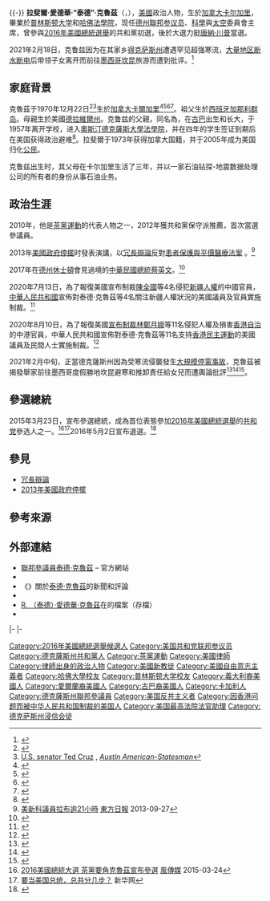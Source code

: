 {{expand|time=2015-03-26T06:32:51+00:00}}{{-}}
{{noteTA
|G1=USState
|G2=美國總統
|1=zh-tw:克魯茲;zh-hk:告魯士;zh-hans:克鲁兹;
|2=zh-cn:特德;zh-hant:泰德;
}}
{{Infobox officeholder
|name= 泰德·克魯茲
|native_name  = Ted Cruz
|image        = Ted Cruz senatorial portrait.jpg
|jr/sr        = 聯邦參議員
|state        = [[德克薩斯州|德克薩斯州]]
|alongside    = [[約翰·康寧|約翰·康寧]]
|term_start   = 2013年1月3日
|term_end     = 
|predecessor  = [[凱·貝利·哈奇森|凱·貝利·哈奇森]]
|successor    = 
|office1      = {{le|德克薩斯州民事檢察總長|Solicitor General of Texas}}
|governor1    = [[里克·佩里|里克·佩里]]
|term_start1  = 2003年1月9日
|term_end1    = 2008年5月12日
|predecessor1 = 朱莉·帕斯利
|successor1   = {{le|何俊宇|James C. Ho}}
|birth_name   = 拉斐爾·愛德華·克魯茲<br>Rafael Edward Cruz
|birth_date   = {{birth date and age|1970|12|22}}
|birth_place  = {{CAN}}[[亞伯達省|亞伯達省]][[卡加利|卡加利]]
|death_date   = 
|death_place  = 
|relatives = {{le|拉斐爾·克魯茲|Rafael Cruz}} (父親)
|spouse       = {{marriage|{{le|海蒂·克魯茲|Heidi Cruz|海蒂·尼爾森}}（Heidi Nelson）|2001}}
|children     = 2
|party        = [[共和黨_(美國)|共和黨]]
|alma_mater   = [[普林斯頓大學|普林斯頓大學]] <small>（[[文學士|A.B.]], 1992年）</small><br/>[[哈佛法學院|哈佛法學院]] <small>（[[法律博士|J.D.]], 1995年）</small>
|religion     = [[美南浸信會|美南浸信會]]<ref name="DMNCruzCuban">{{cite news|date=December 20, 2012|title=Editorial: Texan of the Year finalist Ted Cruz|url=http://www.dallasnews.com/opinion/editorials/20121220-editorial-texan-of-the-year-finalist-ted-cruz.ece|newspaper=[[The_Dallas_Morning_News|The Dallas Morning News]]|location=[[Dallas,_Texas|Dallas, Texas]]|publisher=[[A._H._Belo|A. H. Belo]]|accessdate=April 15, 2014|archive-date=2016-08-15|archive-url=https://web.archive.org/web/20160815131635/http://www.dallasnews.com/opinion/editorials/20121220-editorial-texan-of-the-year-finalist-ted-cruz.ece|dead-url=no}}</ref>
| signature           = Tedcruzsig.svg
| website             = {{URL|cruz.senate.gov|克魯茲参议员的官方页面}}
}}
'''拉斐爾·愛德華·“泰德”·克魯茲'''（{{lang-en|'''Rafael Edward "Ted" Cruz'''}}，{{bd|1970年|12月22日}}），[[美國|美國]]政治人物，生於[[加拿大|加拿大]][[卡尔加里|卡尔加里]]，畢業於[[普林斯顿大学|普林斯顿大学]]和[[哈佛法學院|哈佛法學院]]，现任[[德克萨斯州|德州]][[聯邦参议员|聯邦参议员]]、[[科學|科學]]與[[太空|太空]]委員會主席，曾參與[[2016年美國總統選舉|2016年美國總統選舉]]的共和黨初選，後於大選力挺[[唐納·川普|唐納·川普]]當選。

2021年2月18日，克鲁兹因为在其家乡[[德克萨斯州|得克萨斯州]]遭遇罕见超强寒流，[[2021年德克薩斯州大停電|大量地区断水断电]]后带领子女离开而前往[[坎昆|墨西哥坎昆]]旅游而遭到批评。<ref>{{Cite web|title=Cruz takes hits at home for leaving during crisis|url=https://thehill.com/homenews/senate/539467-cruz-takes-hits-at-home-for-leaving-during-crisis|accessdate=2021-02-18|date=2021-02-18|last=Zilbermints|first=Regina|work=TheHill|language=en|archive-date=2021-03-01|archive-url=https://web.archive.org/web/20210301083759/https://thehill.com/homenews/senate/539467-cruz-takes-hits-at-home-for-leaving-during-crisis|dead-url=no}}</ref>

==家庭背景==
克魯茲于1970年12月22日<ref name="CongressionalBio">{{cite web|url=http://bioguide.congress.gov/scripts/biodisplay.pl?index=C001098|title=CRUZ, Rafael Edward (Ted) – Biographical Information|publisher=Bioguide.congress.gov|access-date=2013-04-27|archive-date=2013-07-13|archive-url=https://web.archive.org/web/20130713133007/http://bioguide.congress.gov/scripts/biodisplay.pl?index=C001098|dead-url=no}}</ref><ref name="AustinAmStCruz">[http://www.statesman.com/s/news/politics/ted-cruz/ U.S. senator Ted Cruz] {{Wayback|url=http://www.statesman.com/s/news/politics/ted-cruz/ |date=20160405084103 }}, ''[[Austin_American-Statesman|Austin American-Statesman]]''</ref>生於[[加拿大|加拿大]][[卡爾加里|卡爾加里]]{{tsl|en|Foothills Medical Centre|山麓医疗中心}}<ref name="Texplainer08132012">{{cite news|title=Texplainer: Could Canadian-Born Ted Cruz Be President?|first=John Wayne|last=Ferguson|url=http://www.texastribune.org/2012/08/13/texplainer-could-canadian-born-ted-cruz-be-preside/|newspaper=[[Texas_Tribune|Texas Tribune]]|quote=Bottom line: Despite being born in Canada, Cruz is a U.S. citizen because his mother was a U.S. citizen, according to constitutional experts.|date=2012-08-13|access-date=2013-08-17|archive-date=2021-02-21|archive-url=https://web.archive.org/web/20210221104547/https://www.texastribune.org/2012/08/13/texplainer-could-canadian-born-ted-cruz-be-preside/|dead-url=no}}</ref><ref name="Time4Truth">{{cite book |title=A Time For Truth: Reigniting the Promise of America |url=https://archive.org/details/timefortruthreig0000cruz |publisher=Broadside Books |author=Cruz, Ted |year=2015 |location=New York, NY |isbn=978-0-06-236561-3}}</ref><ref name="CostaNatlRev08282013">{{cite news|title=The Rise of Rafael Cruz|author=Costa, Robert|url=http://www.nationalreview.com/article/356934/rise-rafael-cruz-robert-costa|newspaper=[[國家評論|National Review]]|date=August 28, 2013|quote=Born in Matanzas, Cuba, he grew up in the Cuba middle class in the 1950s, as the son of an RCA salesman and an elementary-school teacher. As a teenager, he grew to detest the regime of [[富尔亨西奥·巴蒂斯塔|Fulgencio Batista]]. He and some of his schoolmates frequently clashed with Batista's officials. Eventually, he linked up with Castro's guerrilla groups and supported their attempts to overthrow Batista. It's a decision he still regrets. His move toward Castro, he explains, was mostly due to his anger with Batista's government, which at one point imprisoned him and tortured him for his work with the revolutionaries. He says he never shared Castro's Communism, but at the time, it was the best way to fight Batista's oppression. By age 18, in 1957, he knew he needed to get out, and a friend essentially bribed an official to secure him an exit permit.|access-date=2013-08-28|archive-date=2013-10-17|archive-url=https://web.archive.org/web/20131017205036/http://www.nationalreview.com/article/356934/rise-rafael-cruz-robert-costa|dead-url=no}}</ref><ref name="GilmanDallasNews08182013">{{cite news|title=Canada-born Ted Cruz became a citizen of that country as well as U.S.|author=Gillman, Todd J.|url=http://www.dallasnews.com/news/politics/headlines/20130818-born-in-canada-ted-cruz-became-a-citizen-of-that-country-as-well-as-u.s..ece|newspaper=[[The_Dallas_Morning_News|The Dallas Morning News]]|date=2013-08-18|access-date=2013-08-19|archive-date=2013-08-19|archive-url=https://web.archive.org/web/20130819145057/http://www.dallasnews.com/news/politics/headlines/20130818-born-in-canada-ted-cruz-became-a-citizen-of-that-country-as-well-as-u.s..ece|dead-url=no}}</ref>。祖父生於[[西班牙|西班牙]][[加那利群岛|加那利群岛]]。母親生於美國[[德拉維爾州|德拉維爾州]]。克鲁兹的父親，同名為{{le|拉斐爾·克魯茲|Rafael Cruz}}，在[[古巴|古巴]]出生和长大，于1957年离开学校，进入[[奧斯汀|奧斯汀]][[德克薩斯大學法學院|德克薩斯大學法學院]]，并在四年的学生签证到期后在美国获得政治避难<ref>{{Cite web|url=https://abcnews.go.com/International/donald-trump-ted-cruz-us-political-figures-react/story?id=43790782|website=[[ABC新聞|ABC News]]|title=Donald Trump, US Political Figures React to Fidel Castro's Death|first1=Michael|last1=Edison Hayden|first2=Alexander|last2=Mallin|first3=Paul|last3=Blake|date=November 26, 2016|access-date=2021-03-20|archive-date=2021-02-27|archive-url=https://web.archive.org/web/20210227170822/https://abcnews.go.com/International/donald-trump-ted-cruz-us-political-figures-react/story?id=43790782|dead-url=no}}</ref>。拉斐爾于1973年获得加拿大国籍，并于2005年成为美国归化[[美國公民|公民]]。

克鲁兹出生时，其父母在卡尔加里生活了三年，并以一家石油钻探-地震数据处理公司的所有者的身份从事石油业务。

== 政治生涯 ==
2010年，他是[[茶黨運動|茶黨運動]]的代表人物之一，2012年獲共和黨保守派推薦，首次當選參議員。

2013年[[美國政府停擺|美國政府停擺]]时發表演講，以[[冗長辯論|冗長辯論]]反對[[患者保護與平價醫療法案|患者保護與平價醫療法案]] 。<ref>[http://orientaldaily.on.cc/cnt/china_world/20130927/00180_004.html 美新科議員拉布逾21小時] {{Wayback|url=http://orientaldaily.on.cc/cnt/china_world/20130927/00180_004.html |date=20160305074400 }} [[東方日報|東方日報]] 2013-09-27</ref>

2017年在[[德克薩斯州|德州]][[休士頓|休士頓]]會見過境的[[中華民國總統|中華民國總統]][[蔡英文|蔡英文]]。<ref>{{Cite web |url=https://www.theguardian.com/us-news/2017/jan/08/ted-cruz-meets-taiwan-president-china-trump |title=存档副本 |accessdate=2017-01-09 |archive-date=2017-01-09 |archive-url=https://web.archive.org/web/20170109012951/https://www.theguardian.com/us-news/2017/jan/08/ted-cruz-meets-taiwan-president-china-trump |dead-url=no }}</ref>

2020年7月13日，為了報復美國宣布制裁[[陳全國|陳全國]]等4名侵犯[[新疆|新疆]][[人權|人權]]的中國官員，[[中華人民共和國|中華人民共和國]]宣佈對泰德·克魯茲等4名關注新疆人權狀況的美國議員及官員實施制裁。<ref>{{Cite news|url=https://inews.hket.com/article/2695023/【中美角力】幽默回應中國制裁%E3%80%80克魯茲：真掃興！原本打算到北京渡假|title=【中美角力】幽默回應中國制裁　克魯茲：真掃興！原本打算到北京渡假|author=國際組|date=2020-07-14|work=iMoney 智富|publisher=香港經濟日報|accessdate=2020-08-31|language=|format=|archive-date=2021-04-13|archive-url=https://web.archive.org/web/20210413085216/https://inews.hket.com/article/2695023/%E3%80%90%E4%B8%AD%E7%BE%8E%E8%A7%92%E5%8A%9B%E3%80%91%E5%B9%BD%E9%BB%98%E5%9B%9E%E6%87%89%E4%B8%AD%E5%9C%8B%E5%88%B6%E8%A3%81%E3%80%80%E5%85%8B%E9%AD%AF%E8%8C%B2%EF%BC%9A%E7%9C%9F%E6%8E%83%E8%88%88%EF%BC%81%E5%8E%9F%E6%9C%AC%E6%89%93%E7%AE%97%E5%88%B0%E5%8C%97%E4%BA%AC%E6%B8%A1%E5%81%87|dead-url=no}}</ref>

2020年8月10日，為了報復美國[[第13936號行政命令|宣布制裁]][[林鄭月娥|林鄭月娥]]等11名侵犯人權及損害[[香港|香港]][[自治|自治]]的中港官員，中華人民共和國宣佈對泰德·克魯茲等11名支持[[香港民主運動|香港民主運動]]的美國議員及民間人士實施制裁。<ref>{{Cite news|url=https://www.bbc.com/zhongwen/trad/chinese-news-53738020|title=中國就香港問題制裁11名美國官員 當事人不屑一顧|author=|date=2020-08-11|work=|publisher=BBC|accessdate=2020-08-31|language=|format=}}</ref>

2021年2月中旬，正當德克薩斯州因為受寒流侵襲發生[[2021年德克薩斯州大停電|大規模停電事故]]，克魯茲被揭發舉家前往墨西哥度假勝地坎昆避寒和推卸責任給女兒而遭輿論批評<ref>{{cite web |last1=Day |first1=Nate |title=Kacey Musgraves joins celeb pile-on against Ted Cruz, hawks T-shirts to raise storm-relief cash |url=https://www.foxnews.com/entertainment/ted-cruz-trolled-kacey-musgraves-philanthropic-t-shirt |publisher=[[福斯新聞|福斯新聞]] |date=2021-02-20 |access-date=2021-02-20 |archive-date=2021-03-03 |archive-url=https://web.archive.org/web/20210303085826/https://www.foxnews.com/entertainment/ted-cruz-trolled-kacey-musgraves-philanthropic-t-shirt |dead-url=no }}</ref><ref>{{cite web |last1=Goldmacher |first1=Shane |title=Ted Cruz’s Cancún Trip: Family Texts Detail His Political Blunder |url=https://www.nytimes.com/2021/02/18/us/politics/ted-cruz-storm-cancun.html |publisher=[[紐約時報|紐約時報]] |access-date=2021-02-20 |date=2021-02-18 |archive-date=2021-02-20 |archive-url=https://web.archive.org/web/20210220184555/https://www.nytimes.com/2021/02/18/us/politics/ted-cruz-storm-cancun.html |dead-url=no }}</ref><ref>{{cite|url=https://www.thedailybeast.com/fox-news-anchor-chris-wallace-hits-ted-cruz-for-throwing-daughters-under-the-bus|title=Fox News Anchor Chris Wallace Hits Cruz for Throwing Daughters ‘Under the Bus’|work=[[每日野獸|每日野獸]]|date=2021-02-19|accessdate=2021-02-20|archive-date=2021-02-19|archive-url=https://web.archive.org/web/20210219230808/https://www.thedailybeast.com/fox-news-anchor-chris-wallace-hits-ted-cruz-for-throwing-daughters-under-the-bus|dead-url=no}}</ref>。

== 參選總統 ==
2015年3月23日，宣布參選總統，成為首位表態參加[[2016年美國總統選舉|2016年美國總統選舉]]的[[共和黨_(美國)|共和党]]參选人之一。<ref>[http://www.storm.mg/article/44660 2016美國總統大選 茶黨要角克魯茲宣布參選] {{Wayback|url=http://www.storm.mg/article/44660 |date=20150416122848 }} [[風傳媒|風傳媒]] 2015-03-24</ref><ref>[http://news.xinhuanet.com/world/2015-04/13/c_1114947751.htm 要当美国总统，总共分几步？] {{Wayback|url=http://news.xinhuanet.com/world/2015-04/13/c_1114947751.htm |date=20150418212845 }}新华网</ref>2016年5月2日宣布退選。<ref>{{cite news |last=Flegenheimer |first=Matt |date=May 3, 2016 |title=Ted Cruz Ends His Campaign for President |url=http://www.nytimes.com/2016/05/04/us/politics/ted-cruz.html |newspaper=[[New_York_Times|New York Times]] |access-date=May 3, 2016 |archive-date=2016-05-05 |archive-url=https://web.archive.org/web/20160505033017/http://www.nytimes.com/2016/05/04/us/politics/ted-cruz.html |dead-url=no }}</ref>

== 參見 ==
* [[冗長辯論|冗長辯論]]
* [[2013年美國政府停擺|2013年美國政府停擺]]

== 參考來源 ==
{{reflist|colwidth=30em}}

==外部連結==
{{commons category}}
{{wikiquote}}
{{wikisource-author}}
* [http://www.cruz.senate.gov/ 聯邦參議員泰德·克魯茲]{{Wayback|url=http://www.cruz.senate.gov/ |date=20150414190119 }} – 官方網站
* {{C-SPAN|rcruz}}
* 《{{le|德州論壇報|The Texas Tribune}}》關於[http://www.texastribune.org/texas-people/ted-cruz/ 泰德·克魯茲]{{Wayback|url=http://www.texastribune.org/texas-people/ted-cruz/ |date=20121231102736 }}的新聞和評論
* {{NYT topic|people/c/ted_cruz}}
* [https://web.archive.org/web/20100521123956/http://www.morganlewis.com/bios/tcruz R. （泰德）·愛德華·克魯茲]在{{le|摩根、劉易斯和博基斯|Morgan, Lewis & Bockius}}的檔案（存檔）
* {{Dmoz|Regional/North_America/United_States/Texas/Government/Federal/US_Senate/Ted_Cruz_%5BR%5D}}
{{CongLinks | congbio = C001098 | ballot = Ted_Cruz  | votesmart = 135705 | govtrack = 412573 | natjournal = 3549 | opencong = 412573 | rollcall = 44748 | politifact = ted-cruz | fec = S2TX00312 | opensecrets = N00033085 | followthemoney = | ontheissues = senate/Ted_Cruz.htm | congress = ted-cruz/2175 | worldcat = | c-span = rcruz | rose = | imdb = 5563034 | bloomberg = ted-cruz | nyt = c/ted_cruz | wsj = | washpo = b8d4a00a-4bbb-11e2-8758-b64a2997a921 }}

{{s-start}}
{{s-ppo}}
{{s-bef|before=[[凱·貝利·哈奇森|凱·貝利·哈奇森]]}}
{{s-ttl|title={{nowrap|[[美國參議員|美國參議員]]{{le|德克薩斯州美國參議院議員列表|List of United States Senators from Texas|德克薩斯州}}[[共和黨_(美國)|共和黨]]被提名人}}<br>（[[美國參議員類別|第1類]]）|years={{le|2012年德克薩斯州美國參議院議員選舉|United States Senate election in Texas, 2012|2012年}}、{{le|2018年德克薩斯州美國參議院議員選舉|United States Senate election in Texas, 2018|2018年}}}}
{{s-inc|recent}}
|-
{{s-par|us-sen}}
{{s-bef|before=[[凱·貝利·哈奇森|凱·貝利·哈奇森]]}}
{{s-ttl|title={{le|德克薩斯州美國參議院議員列表|List of United States Senators from Texas|德克薩斯州第1類參議員}}|years=2013年－|alongside=[[約翰·康寧|約翰·康寧]]}}
{{s-inc}}
|-
{{s-prec|usa}}
{{s-bef|before=[[蒂姆·凯恩|蒂姆·凯恩]]}}
{{s-ttl|title=[[美國參議員資歷|美國參議員資歷]]|years=第59位}}
{{s-aft|after=[[伊莉莎白·華倫|伊莉莎白·華倫]]}}
{{s-end}}

{{Current U.S. Senators}}
{{Authority control}}
{{DEFAULTSORT:Cruz, Ted}}
[[Category:2016年美國總統選舉候選人|Category:2016年美國總統選舉候選人]]
[[Category:美国共和党联邦参议员|Category:美国共和党联邦参议员]]
[[Category:德克薩斯州共和黨人|Category:德克薩斯州共和黨人]]
[[Category:茶黨運動|Category:茶黨運動]]
[[Category:美國律師|Category:美國律師]]
[[Category:律師出身的政治人物|Category:律師出身的政治人物]]
[[Category:美國新教徒|Category:美國新教徒]]
[[Category:美國自由意志主義者|Category:美國自由意志主義者]]
[[Category:哈佛大學校友|Category:哈佛大學校友]]
[[Category:普林斯顿大学校友|Category:普林斯顿大学校友]]
[[Category:義大利裔美國人|Category:義大利裔美國人]]
[[Category:愛爾蘭裔美國人|Category:愛爾蘭裔美國人]]
[[Category:古巴裔美國人|Category:古巴裔美國人]]
[[Category:卡加利人|Category:卡加利人]]
[[Category:德克薩斯州聯邦參議員|Category:德克薩斯州聯邦參議員]]
[[Category:美国反共主义者|Category:美国反共主义者]]
[[Category:因香港问题而被中华人民共和国制裁的美国人|Category:因香港问题而被中华人民共和国制裁的美国人]]
[[Category:美国最高法院法官助理|Category:美国最高法院法官助理]]
[[Category:德克萨斯州浸信会徒|Category:德克萨斯州浸信会徒]]